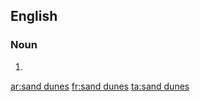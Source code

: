 ==English==

===Noun===
{{head|en}}

# {{plural of|sand dune}}

[[ar:sand dunes]]
[[fr:sand dunes]]
[[ta:sand dunes]]